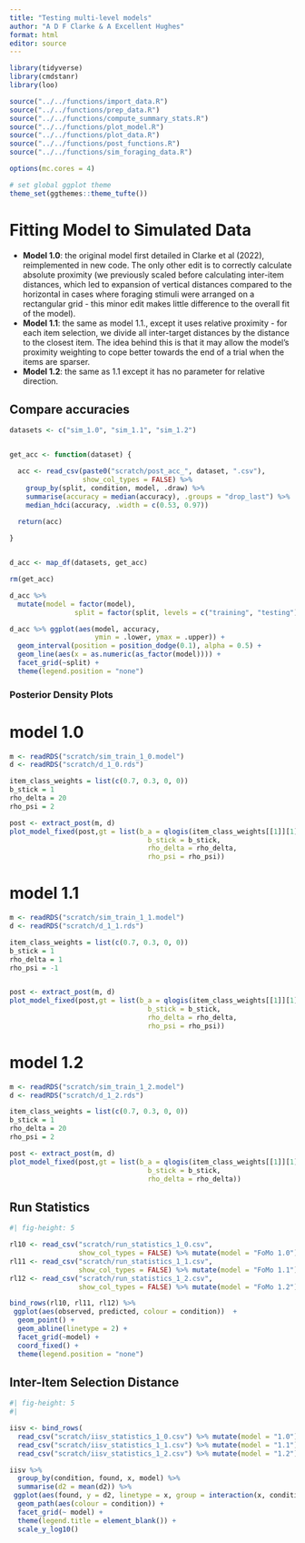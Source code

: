 ```yaml
---
title: "Testing multi-level models"
author: "A D F Clarke & A Excellent Hughes"
format: html
editor: source
---
```


```r
library(tidyverse)
library(cmdstanr)
library(loo)

source("../../functions/import_data.R")
source("../../functions/prep_data.R")
source("../../functions/compute_summary_stats.R")
source("../../functions/plot_model.R")
source("../../functions/plot_data.R")
source("../../functions/post_functions.R")
source("../../functions/sim_foraging_data.R")

options(mc.cores = 4)

# set global ggplot theme
theme_set(ggthemes::theme_tufte())
```

# Fitting Model to Simulated Data

- **Model 1.0**: the original model first detailed in Clarke et al (2022), reimplemented in new code. The only other edit is to correctly calculate absolute proximity (we previously scaled before calculating inter-item distances, which led to expansion of vertical distances compared to the horizontal in cases where foraging stimuli were arranged on a rectangular grid - this minor edit makes little difference to the overall fit of the model).
- **Model 1.1**: the same as model 1.1., except it uses relative proximity - for each item selection, we divide all inter-target distances by the distance to the closest item. The idea behind this is that it may allow the model's proximity weighting to cope better towards the end of a trial when the items are sparser.
- **Model 1.2**: the same as 1.1 except it has no parameter for relative direction.

## Compare accuracies

```r

datasets <- c("sim_1.0", "sim_1.1", "sim_1.2")


get_acc <- function(dataset) {

  acc <- read_csv(paste0("scratch/post_acc_", dataset, ".csv"),
                  show_col_types = FALSE) %>%
    group_by(split, condition, model, .draw) %>%
    summarise(accuracy = median(accuracy), .groups = "drop_last") %>%
    median_hdci(accuracy, .width = c(0.53, 0.97))
  
  return(acc)

}


d_acc <- map_df(datasets, get_acc)

rm(get_acc)


```

```r

d_acc %>% 
  mutate(model = factor(model),
                split = factor(split, levels = c("training", "testing"))) -> d_acc

d_acc %>% ggplot(aes(model, accuracy,
                     ymin = .lower, ymax = .upper)) +
  geom_interval(position = position_dodge(0.1), alpha = 0.5) +
  geom_line(aes(x = as.numeric(as_factor(model)))) +
  facet_grid(~split) +
  theme(legend.position = "none")

```


### Posterior Density Plots
# model 1.0

```r

m <- readRDS("scratch/sim_train_1_0.model")
d <- readRDS("scratch/d_1_0.rds")

item_class_weights = list(c(0.7, 0.3, 0, 0))
b_stick = 1
rho_delta = 20
rho_psi = 2

post <- extract_post(m, d)
plot_model_fixed(post,gt = list(b_a = qlogis(item_class_weights[[1]][1]),
                                  b_stick = b_stick,
                                  rho_delta = rho_delta,
                                  rho_psi = rho_psi))

```

# model 1.1

```r

m <- readRDS("scratch/sim_train_1_1.model")
d <- readRDS("scratch/d_1_1.rds")

item_class_weights = list(c(0.7, 0.3, 0, 0))
b_stick = 1
rho_delta = 1
rho_psi = -1


post <- extract_post(m, d)
plot_model_fixed(post,gt = list(b_a = qlogis(item_class_weights[[1]][1]),
                                  b_stick = b_stick,
                                  rho_delta = rho_delta,
                                  rho_psi = rho_psi))

```

# model 1.2

```r

m <- readRDS("scratch/sim_train_1_2.model")
d <- readRDS("scratch/d_1_2.rds")

item_class_weights = list(c(0.7, 0.3, 0, 0))
b_stick = 1
rho_delta = 20
rho_psi = 2

post <- extract_post(m, d)
plot_model_fixed(post,gt = list(b_a = qlogis(item_class_weights[[1]][1]),
                                  b_stick = b_stick,
                                  rho_delta = rho_delta))


```

## Run Statistics

```r
#| fig-height: 5

rl10 <- read_csv("scratch/run_statistics_1_0.csv", 
                 show_col_types = FALSE) %>% mutate(model = "FoMo 1.0")
rl11 <- read_csv("scratch/run_statistics_1_1.csv", 
                 show_col_types = FALSE) %>% mutate(model = "FoMo 1.1")
rl12 <- read_csv("scratch/run_statistics_1_2.csv", 
                 show_col_types = FALSE) %>% mutate(model = "FoMo 1.2")

bind_rows(rl10, rl11, rl12) %>%
 ggplot(aes(observed, predicted, colour = condition))  +
  geom_point() + 
  geom_abline(linetype = 2) + 
  facet_grid(~model) +
  coord_fixed() +
  theme(legend.position = "none")
```
## Inter-Item Selection Distance

```r
#| fig-height: 5
#|

iisv <- bind_rows(
  read_csv("scratch/iisv_statistics_1_0.csv") %>% mutate(model = "1.0"),
  read_csv("scratch/iisv_statistics_1_1.csv") %>% mutate(model = "1.1"),
  read_csv("scratch/iisv_statistics_1_2.csv") %>% mutate(model = "1.2"))

iisv %>%
  group_by(condition, found, x, model) %>%
  summarise(d2 = mean(d2)) %>%
 ggplot(aes(found, y = d2, linetype = x, group = interaction(x, condition)))  +
  geom_path(aes(colour = condition)) + 
  facet_grid(~ model) +
  theme(legend.title = element_blank()) + 
  scale_y_log10()
```
